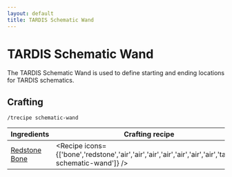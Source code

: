 ```yaml
---
layout: default
title: TARDIS Schematic Wand
---
```



TARDIS Schematic Wand
===================

The TARDIS Schematic Wand is used to define starting and ending locations for TARDIS schematics.

## Crafting

`/trecipe schematic-wand`

| Ingredients | Crafting recipe |
| ----------- | --------------- |
| [Redstone](https://minecraft.wiki/w/Redstone)<br/>[Bone](https://minecraft.wiki/w/Bone) | <Recipe icons={['bone','redstone','air','air','air','air','air','air','air','tardis-schematic-wand']} /> |
